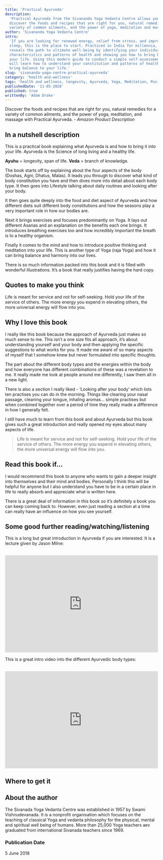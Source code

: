 ```yaml
---
title: 'Practical Ayurveda'
description:
  'Practical Ayurveda from the Sivananda Yoga Vedanta Centre allows you to
  discover the foods and recipes that are right for you, natural remedies for a
  variety of common ailments, and the power of yoga, meditation and massage.'
author: 'Sivananda Yoga Vedanta Centre'
intro:
  'If you are looking for renewed energy, relief from stress, and improved
  sleep, this is the place to start. Practiced in India for millennia, Ayurveda
  reveals the path to ultimate well-being by identifying your individual
  characteristics and patterns of health and showing you how to bring balance to
  your life. Using this modern guide to conduct a simple self-assessment, you
  will learn how to understand your constitution and patterns of health and
  bring balance to your life.'
slug: 'sivananda-yoga-centre-practical-ayurveda'
category: 'health-and-wellness'
tags: 'health and wellness, longevity, Ayurveda, Yoga, Meditation, Positivity'
publishedDate: '11-05-2020'
published: true
writtenBy: 'Adam Drake'
---
```



Discover the foods and recipes that are right for you, natural remedies for a
variety of common ailments, and the power of yoga, meditation, and massage with
Practical Ayurveda. - _Amazon Product Description_

## In a nutshell description

This is a practical book explaining what Ayurveda is and how to bring it into
your life. Ayurveda is the Science of long living and a healthy life.

**Ayuhu** = longevity, span of life. **Veda** = branch of knowledge.

The book starts off by explaining about the four aspects of the body (Doshas,
Agni, Dhatus, Malas). It leads you through to discover what kind of body
constitution you have and then dives more into detail about each body type. It
then goes into Lifestyle talking about daily routines and looking after your
body.

It then goes quite deeply into the food and diet aspect of Ayurveda and how
different diets suit different body constitutions and how the seasons play a
very important role in how our bodies are.

Next it brings exercises and focuses predominantly on Yoga. It lays out
different Asanas and an explanation on the benefits each one brings. It
introduces breathing exercises too and how incredibly important the breath is to
a healthy organism.

Finally it comes to the mind and how to introduce positive thinking and
meditation into your life. This is another type of Yoga (raja Yoga) and how it
can bring balance and harmony into our lives.

There is so much information packed into this book and it is filled with
wonderful illustrations. It’s a book that really justifies having the hard copy.

## Quotes to make you think

Life is meant for service and not for self-seeking. Hold your life of the
service of others. The more energy you expend in elevating others, the more
universal energy will flow into you.

## Why I love this book

I really like this book because the approach of Ayurveda just makes so much
sense to me. This isn’t a one size fits all approach, it’s about understanding
yourself and your body and then applying the specific suggestions to what works
for you. It made me aware of so many aspects of myself that I somehow knew but
never formulated into specific thoughts.

The part about the different body types and the energies within the body and how
everyone has different combinations of these was a revelation to me. It really
made me look at people around me differently, I saw them all in a new light.

There is also a section I really liked - ‘Looking after your body’ which lists
ten practises you can do in the morning. Things like clearing your nasal
passage, cleaning your tongue, inhaling aromas… simple practises but when
combined together over a period of time they really made a difference in how I
generally felt.

I still have much to learn from this book and about Ayurveda but this book gives
such a great introduction and really opened my eyes about many aspects of life.

> Life is meant for service and not for self-seeking. Hold your life of the
> service of others. The more energy you expend in elevating others, the more
> universal energy will flow into you.

## Read this book if…

I would recommend this book to anyone who wants to gain a deeper insight into
themselves and their mind and bodies. Personally I think this will be helpful
for anyone but I also understand you have to be in a certain place in life to
really absorb and appreciate what is written here.

There is a great deal of information in this book so it’s definitely a book you
can keep coming back to. However, even just reading a section at a time can
really have an influence on how you see yourself.

## Some good further reading/watching/listening

This is a long but great introduction in Ayurveda if you are interested. It is a
lecture given by Jason Milne:

<br />
<iframe
  width="100%"
  height="320px"
  src="https://www.youtube.com/embed/EV7B5-6qQQc"
  frameBorder="0"
  allow="accelerometer; autoplay; encrypted-media; gyroscope; picture-in-picture"
  allowFullScreen
></iframe>

This is a great intro video into the different Ayurvedic body types:

<br />
<iframe
  width="100%"
  height="320px"
  src="https://www.youtube.com/embed/Lx07nvPloes "
  frameBorder="0"
  allow="accelerometer; autoplay; encrypted-media; gyroscope; picture-in-picture"
  allowFullScreen
></iframe>

## Where to get it

<AmazonCta
  bookSummary
  link="https://www.amazon.com/gp/product/1465468498/ref=as_li_tl?ie=UTF8&camp=1789&creative=9325&creativeASIN=1465468498&linkCode=as2&tag=paperbacktrav-20&linkId=ac688edbb89ed376e1dfcef29e724588 "
/>

## About the author

The Sivanada Yoga Vedanta Centre was established in 1957 by Swami
Vishnudevanada. It is a nonprofit organisation which focuses on the teaching of
classical Yoga and vedanta philosophy for the physical, mental and spiritual
well being of humans. More than 25,000 Yoga teachers aev graduated from
international Sivanada teachers since 1969.

### Publication Date

5 June 2018
